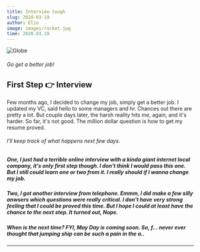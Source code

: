 ```yaml
---
title: Interview tough
slug: 2020-03-19
author: Elio
image: images/rocket.jpg
time: 2020.03.19
---
```


![Globe](images/rocket.jpg)

###### Go get a better job!

## First Step 👉 Interview

Few months ago, I decided to change my job, simply get a better job. I updated my VC, said hello to some managers and hr.
Chances out there are pretty a lot. But couple days later, the harsh reality hits me, again, and it's harder.
So far, it's not good. The million dollar question is how to get my resume proved.

###### I'll keep track of what happens next few days.
##### One, I just had a terrible online interview with a kinda giant internet local company, it's only first step though. I don't think I would pass this one. But I still could learn one or two from it. I really should if I wanna change my job.
##### Two, I got another interview from telephone. Emmm, I did make a few silly anwsers which questions were really critical. I don't have very strong feeling that I could be proved this time. But I hope I could at least have the chance to the next step. It turned out, Nope.
##### When is the next time? FYI, May Day is coming soon. So, f... never ever thought that jumping ship can be such a pain in the a..

---
